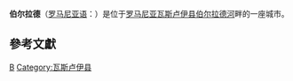 {{NoteTA
|1=zh-cn:伯尔拉德;zh-tw:伯拉德;
}}
{{Infobox Settlement
| name = 伯尔拉德<br />Bârlad
| image_skyline = 
| imagesize = 
| image_caption = 
| image_flag = 
| image_shield = ROU VS Barlad CoA.jpg
| pushpin_map = Romania
| pushpin_label_position = bottom
| subdivision_type = 国家
| subdivision_name = {{ROM}}
| subdivision_type1 = [[罗马尼亚行政区划|县]]
| subdivision_name1 = [[瓦斯卢伊县|瓦斯卢伊县]]
| subdivision_type2 = 
| subdivision_name2 = 
| elevation_m = 
| elevation_ft = 
| area_total_km2 = 
| population_as_of = 2011年<ref>{{cite web |script-title=ro:Populația stabilă pe județe, municipii, orașe și localităti componenete la RPL_2011 |url=http://www.recensamantromania.ro/rezultate-2/ |website=Institutul Național de Statistică |accessdate=2021-06-03 |language=ro |archive-date=2012-02-05 |archive-url=https://web.archive.org/web/20120205002157/http://www.recensamantromania.ro/rezultate-2 |dead-url=no }}</ref>
| population_total = 55837
| population_density_km2 = 
| timezone = [[EET|EET]]
| utc_offset = +2
| timezone_DST = [[EEST|EEST]]
| utc_offset_DST = +3
| latd = 46
| latm = 13
| lats = 
| latNS = N
| longd = 27
| longm = 40
| longs = 
| longEW = E
| website =  
}}
'''伯尔拉德'''（[[罗马尼亚语|罗马尼亚语]]：'''{{lang|ro|Bârlad}}'''）是位于[[罗马尼亚|罗马尼亚]][[瓦斯卢伊县|瓦斯卢伊县]][[伯尔拉德河|伯尔拉德河]]畔的一座城市。

== 參考文獻 ==
{{reflist}}

{{Vaslui County}}

[[Category:罗马尼亚城市|B]]
[[Category:瓦斯卢伊县|Category:瓦斯卢伊县]]


{{Romania-stub}}
